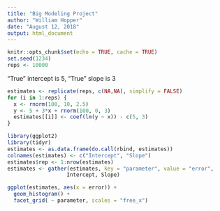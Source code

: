 ```yaml
---
title: "Big Modeling Project"
author: "William Hopper"
date: "August 12, 2018"
output: html_document
---
```


```r
knitr::opts_chunk$set(echo = TRUE, cache = TRUE)
set.seed(1234)
reps <- 10000
```

"True" intercept is 5, "True" slope is 3
```r
estimates <- replicate(reps, c(NA,NA), simplify = FALSE)
for (i in 1:reps) {
  x <- rnorm(100, 10, 2.5)
  y <- 5 + 3*x + rnorm(100, 0, 3)
  estimates[[i]] <- coef(lm(y ~ x)) - c(5, 3)
}
```

```r
library(ggplot2)
library(tidyr)
estimates <- as.data.frame(do.call(rbind, estimates))
colnames(estimates) <- c("Intercept", "Slope")
estimates$rep <- 1:nrow(estimates)
estimates <- gather(estimates, key = "parameter", value = "error",
                   Intercept, Slope)

ggplot(estimates, aes(x = error)) +
  geom_histogram() +
  facet_grid( ~ parameter, scales = "free_x")
```

